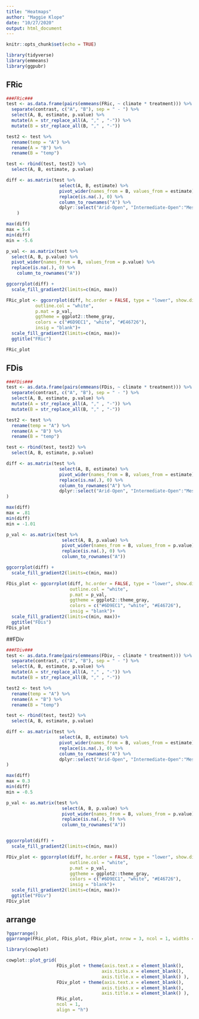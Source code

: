 ```yaml
---
title: "Heatmaps"
author: "Maggie Klope"
date: "10/27/2020"
output: html_document
---
```


```r
knitr::opts_chunk$set(echo = TRUE)

library(tidyverse)
library(emmeans)
library(ggpubr)
```

## FRic
```r
###FRic###
test <- as.data.frame(pairs(emmeans(FRic, ~ climate * treatment))) %>% 
  separate(contrast, c("A", "B"), sep = " - ") %>% 
  select(A, B, estimate, p.value) %>% 
  mutate(A = str_replace_all(A, "," , "-")) %>% 
  mutate(B = str_replace_all(B, "," , "-"))

test2 <- test %>%
  rename(temp = "A") %>%
  rename(A = "B") %>%
  rename(B = "temp")

test <- rbind(test, test2) %>%
  select(A, B, estimate, p.value)

diff <- as.matrix(test %>%
                    select(A, B, estimate) %>% 
                    pivot_wider(names_from = B, values_from = estimate) %>% 
                    replace(is.na(.), 0) %>% 
                    column_to_rownames("A") %>% 
                    dplyr::select("Arid-Open", "Intermediate-Open":"Mesic-Total")
    )

max(diff)
max = 5.4
min(diff)
min = -5.6

p_val <- as.matrix(test %>%
  select(A, B, p.value) %>% 
  pivot_wider(names_from = B, values_from = p.value) %>% 
  replace(is.na(.), 0) %>% 
    column_to_rownames("A"))

ggcorrplot(diff) + 
  scale_fill_gradient2(limits=c(min, max))

FRic_plot <- ggcorrplot(diff, hc.order = FALSE, type = "lower", show.diag = TRUE,
           outline.col = "white",
           p.mat = p_val,
           ggtheme = ggplot2::theme_gray,
           colors = c("#6D9EC1", "white", "#E46726"),
           insig = "blank")+
  scale_fill_gradient2(limits=c(min, max))+
  ggtitle("FRic")

FRic_plot
```

## FDis
```r
###FDis###
test <- as.data.frame(pairs(emmeans(FDis, ~ climate * treatment))) %>% 
  separate(contrast, c("A", "B"), sep = " - ") %>% 
  select(A, B, estimate, p.value) %>% 
  mutate(A = str_replace_all(A, "," , "-")) %>% 
  mutate(B = str_replace_all(B, "," , "-"))

test2 <- test %>%
  rename(temp = "A") %>%
  rename(A = "B") %>%
  rename(B = "temp")

test <- rbind(test, test2) %>%
  select(A, B, estimate, p.value)

diff <- as.matrix(test %>%
                    select(A, B, estimate) %>% 
                    pivot_wider(names_from = B, values_from = estimate) %>% 
                    replace(is.na(.), 0) %>% 
                    column_to_rownames("A") %>% 
                    dplyr::select("Arid-Open", "Intermediate-Open":"Mesic-Total")
)

max(diff)
max = .81
min(diff)
min = -1.01

p_val <- as.matrix(test %>%
                     select(A, B, p.value) %>% 
                     pivot_wider(names_from = B, values_from = p.value) %>% 
                     replace(is.na(.), 0) %>% 
                     column_to_rownames("A"))

ggcorrplot(diff) + 
  scale_fill_gradient2(limits=c(min, max))

FDis_plot <- ggcorrplot(diff, hc.order = FALSE, type = "lower", show.diag = TRUE,
                        outline.col = "white",
                        p.mat = p_val,
                        ggtheme = ggplot2::theme_gray,
                        colors = c("#6D9EC1", "white", "#E46726"),
                        insig = "blank")+
  scale_fill_gradient2(limits=c(min, max))+
  ggtitle("FDis")
FDis_plot

```

##FDiv
```r
###FDiv###
test <- as.data.frame(pairs(emmeans(FDiv, ~ climate * treatment))) %>% 
  separate(contrast, c("A", "B"), sep = " - ") %>% 
  select(A, B, estimate, p.value) %>% 
  mutate(A = str_replace_all(A, "," , "-")) %>% 
  mutate(B = str_replace_all(B, "," , "-"))

test2 <- test %>%
  rename(temp = "A") %>%
  rename(A = "B") %>%
  rename(B = "temp")

test <- rbind(test, test2) %>%
  select(A, B, estimate, p.value)

diff <- as.matrix(test %>%
                    select(A, B, estimate) %>% 
                    pivot_wider(names_from = B, values_from = estimate) %>% 
                    replace(is.na(.), 0) %>% 
                    column_to_rownames("A") %>% 
                    dplyr::select("Arid-Open", "Intermediate-Open":"Mesic-Total")
)

max(diff)
max = 0.3
min(diff)
min = -0.5

p_val <- as.matrix(test %>%
                     select(A, B, p.value) %>% 
                     pivot_wider(names_from = B, values_from = p.value) %>% 
                     replace(is.na(.), 0) %>% 
                     column_to_rownames("A"))


ggcorrplot(diff) + 
  scale_fill_gradient2(limits=c(min, max))

FDiv_plot <- ggcorrplot(diff, hc.order = FALSE, type = "lower", show.diag = TRUE,
                        outline.col = "white",
                        p.mat = p_val,
                        ggtheme = ggplot2::theme_gray,
                        colors = c("#6D9EC1", "white", "#E46726"),
                        insig = "blank")+
  scale_fill_gradient2(limits=c(min, max))+
  ggtitle("FDiv")
FDiv_plot
```

## arrange
```r

?ggarrange()
ggarrange(FRic_plot, FDis_plot, FDiv_plot, nrow = 3, ncol = 1, widths = 1)

library(cowplot)

cowplot::plot_grid( 
                   FDis_plot + theme(axis.text.x = element_blank(),
                                    axis.ticks.x = element_blank(),
                                    axis.title.x = element_blank() ),
                   FDiv_plot + theme(axis.text.x = element_blank(),
                                    axis.ticks.x = element_blank(),
                                    axis.title.x = element_blank() ),
                   FRic_plot,
                   ncol = 1,
                   align = "h")
```

